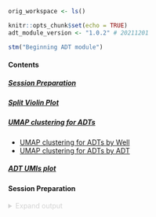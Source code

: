 <a id="adt_top"></a>  

```r
orig_workspace <- ls()

knitr::opts_chunk$set(echo = TRUE)
adt_module_version <- "1.0.2" # 20211201

stm("Beginning ADT module")
```

#### Contents

##### [Session Preparation](#adt_session_prep)  
##### [Split Violin Plot](#adt_split_violin_plot)  
##### [UMAP clustering for ADTs](#adt_well_umap_clustering) 
- [UMAP clustering for ADTs by Well](#adt_umap_bywell) 
- [UMAP clustering for ADTs by ADT](#adt_umap_byadt)  

##### [ADT UMIs plot](#adt_well_umi_plot)

<a id="adt_session_prep"></a>
  
#### Session Preparation  

<details style="color: lightgray;">  
  <summary>Expand output</summary>   
  
##### Load Libraries
```r
quiet_library <- function(...) {
  suppressPackageStartupMessages(library(...))
}
quiet_library(ggplot2)
quiet_library(Seurat)
quiet_library(viridis)
quiet_library(dplyr)
quiet_library(plyr)
quiet_library(data.table)
```

##### Locate input files
```r
stm("Identifying files for ADT analysis")

# Input directory in_adt should be defined in the parent Rmarkdown report.
if(is.null(in_adt)) {
  warning("No input directory for adt batch report, defaulting to test data")
  in_adt <- "/batchreporter/inst/extdata/X070/adt"
} 

adt_count_files <- list.files(in_adt,
                              pattern = "Tag_Counts.csv")

well_names <- gsub('.{15}$', '', adt_count_files)

adt_count_filepaths <- list.files(in_adt, pattern = "Tag_Counts.csv", full.names = T)
if(length(adt_count_filepaths) == 0){
  stop(sprintf("No 'Tag_Counts.csv' files (BarCounter output) found in %s", in_adt))
}

adt_pos_count_filepaths <- list.files(in_adt, pattern = "positive_tag_counts.csv", full.names = T)
if(length(adt_pos_count_filepaths) == 0){
  stop(sprintf("No 'positive_tag_counts.csv' files (ADT well QC output) found in %s", in_adt))
}
adt_pos_count_files <- basename(adt_pos_count_filepaths)

cat(sprintf("IN ADT Tag Count files: \n\t%s", paste(adt_count_files, collapse = "\n\t")), sep = "\n")
stm(sprintf("IN ADT Tag Count files: \n\t%s", paste(adt_count_files, collapse = "\n\t")))  

cat(sprintf("IN POSITIVE ADT Tag Count files: \n\t%s", paste(adt_pos_count_files, collapse = "\n\t")), sep = "\n")
stm(sprintf("IN POSITIVE ADT Tag Count files: \n\t%s", paste(adt_pos_count_files, collapse = "\n\t")))

```

##### Load Inputs  
<details style="color: lightgray;"> 
  <summary>Expand output</summary>   
```r
count_list <- lapply(adt_count_filepaths, fread)
pos_count_list <- lapply(adt_pos_count_filepaths, fread)
pos_count_list <- lapply(pos_count_list, function(x){
  colnames(x)[1] <- "cell_barcode"
  x
})
```


#### Create pos & neg droplet matrices, then create seurat objects
```r
i = 1
seurat_list <- list()
while (i < length(count_list) + 1){
  # get top 50k negative droplets (or all negative droplets if fewer detected)
  diff_bcs <- setdiff(count_list[[i]]$cell_barcode, pos_count_list[[i]]$cell_barcode)
  n_neg <- min(length(diff_bcs), 50000)
  neg <- subset(count_list[[i]], subset = count_list[[i]]$cell_barcode %in% diff_bcs)
  neg <- data.frame(neg)
  neg_50k <- neg[order(neg$total, decreasing = T),]
  neg_50k <- neg_50k[1:n_neg,]
  if(n_neg > 0){
    rownames(neg_50k) <- neg_50k$cell_barcode
    if(n_neg < 50000){
      print(sprintf("Warning: Fewer than 50000 (%s) negative ADT droplets identified for file %s", n_neg, adt_count_filepaths[i]))
      stm(sprintf("Warning: Fewer than 50000 (%s) negative ADT droplets identified for file %s", n_neg, adt_count_filepaths[i]))
    }
  } else {
    print(sprintf("Warning: No negative ADT droplets identified for %s", adt_count_filepaths[i]))
    stm(sprintf("Warning: No negative ADT droplets identified for %s", adt_count_filepaths[i]))
  }
  
  # get positive cell droplets
  pos_subset <- subset(count_list[[i]], subset = count_list[[i]]$cell_barcode %in% pos_count_list[[i]]$cell_barcode)
  pos_subset <- data.frame(pos_subset)
  rownames(pos_subset) <- pos_subset$cell_barcode
  
  # create seurat objects and merge
  pos_so <- CreateSeuratObject(counts = t(pos_subset[3:length(colnames(pos_subset))]), project = 'Cells')
  neg_so <- CreateSeuratObject(counts = t(neg_50k[3:length(colnames(neg_50k))]), project = 'Empty Droplets')
  so_merge <- merge(pos_so, neg_so)
  so_merge[['well']] <- rep(well_names[i], length(so_merge@assays$RNA))
  
  # add merged object to list
  seurat_list[[i]] <- so_merge
  
  # clear out intermediate variables
  rm(diff_bcs, n_neg, neg, neg_50k, pos_subset, pos_so, neg_so, so_merge)
  
  # proceed to next one
  i = i + 1
}  

rm(pos_count_list)  

```

#### Merge Seurat Objects
```r
all_merge <- Reduce(merge, seurat_list)


```
</details>  

<a id="adt_session_prep"></a>  

#### Split Violin Plot
```r
VlnPlot(all_merge, features = 'nCount_RNA', log = T, 
        pt.size = 0, split.plot = T, split.by = 'orig.ident', group.by = 'well') & 
  geom_hline(yintercept=1000, linetype="dashed", color = "blue") &
  geom_hline(yintercept=300, linetype="solid", color = "red") & stat_summary(fun=median, geom="point", size=2, color="green") &
  ggtitle("Count_ADT")
```

[Return to Contents](#adt_top) 

<a id= "adt_well_umap_clustering"></a>  

#### UMAP clustering for ADTs
```r
all_merge <- SetIdent(all_merge, value = 'orig.ident')
adt_positives <- subset(all_merge, idents = 'Cells')
VariableFeatures(adt_positives) <- rownames(adt_positives)

if (length(rownames(adt_positives)) > 30) {
  dims = 30
} else {
  dims = length(rownames(adt_positives)) - 1
}


adt_positives <- NormalizeData(adt_positives, normalization.method = 'CLR', margin = 2) %>% 
  ScaleData() %>% RunPCA(npcs = dims)
adt_positives <- RunUMAP(adt_positives, dims = 1:(dims)) %>% FindNeighbors(dims = 1:dims) %>% FindClusters()

```

<a id = "adt_umap_bywell"></a>  

##### UMAP clustering ADTs by Well
```r
DimPlot(adt_positives, group.by = 'well')
```

[Return to Contents](#adt_top) 

```r
n_features <- length(rownames(adt_positives))
height = ceiling((n_features / 3) * 2)
```

<a id = "adt_umap_byadt"></a>  

##### UMAP clustering for ADTs individually
```r
FeaturePlot(adt_positives, features = rownames(adt_positives), min.cutoff = 'q03', max.cutoff = 'q97') & 
  scale_color_viridis(option = 'inferno')
```
[Return to Contents](#adt_top)  

#### ADT UMIs Dataframe construction - start here  
```r
i = 1
colsums_list <- list()
while (i < length(count_list) + 1){
  temp_adt_so <- seurat_list[[i]]
  temp_adt_so <- SetIdent(temp_adt_so, value = 'orig.ident')
  temp_adt_positives <- subset(temp_adt_so, idents = 'Cells')
  temp_adt_pos_mtx <- t(data.frame(temp_adt_positives@assays$RNA@counts))
  colsums_df <- data.frame(colSums(temp_adt_pos_mtx))
  colnames(colsums_df) <- 'Count'
  colsums_df$ADT <- rownames(colsums_df)
  colsums_df$Well <- rep(well_names[[i]], length(rownames(colsums_df)))
  colsums_list[[i]] <- colsums_df
  i = i + 1
}

combined_colsums <- bind_rows(colsums_list, .id = "column_label")
rm(colsums_list, count_list, seurat_list)
```

<a id= "adt_well_umi_plot"></a>  
  
#### ADT UMIs plot
```r
ggplot(combined_colsums, aes(x = reorder(ADT, -Count), y = Count, color = Well)) + geom_point(size = 5) + 
  geom_hline(yintercept=median(combined_colsums$Count), linetype="dashed", color = "blue") + 
  theme(axis.text.x = element_text(angle = 90, vjust = 0.5, hjust=1)) + scale_y_log10() 

ggplot(combined_colsums, aes(x = reorder(ADT, -Count), y = Count, color = Well)) + geom_point(size = 5) + 
  geom_hline(yintercept=median(combined_colsums$Count), linetype="dashed", color = "blue") + 
  theme(axis.text.x = element_text(angle = 90, vjust = 0.5, hjust=1))  
```
[Return to Contents](#adt_top) 


---  

ADT report module v.`r {adt_module_version}`, Zach Thomson  

```r
module_vars <- setdiff(ls(), orig_workspace)
rm(list = module_vars)
rm(module_vars)

gc()

```
